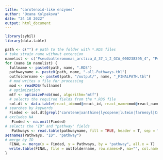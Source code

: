 ```yaml
---
title: "carotenoid-like enzymes"
author: "Oxana Kolpakova"
date: "24 10 2022"
output: html_document
---
```


```r
library(sybil)
library(data.table)
```

```r
path <- c("") # path to the folder with *.RDS files
# take strain name without extension 
namelist <- c("Pseudoalteromonas_arctica_A_37_1_2_GCA_000238395_4", "Pseudoalteromonas_distincta_2_2A_13", "Pseudoalteromonas_distincta_16_SW_7_GCA_005877035_1", "Pseudoalteromonas_distincta_ANT_505_GCA_000212655_3", "Pseudoalteromonas_distincta_ATCC700518T_GCA_000814675_1", "Pseudoalteromonas_distincta_U2A_GCA_008370225_1", "Pseudoalteromonas_elyakovii_SM1926_GCA_007786285_1", "Pseudoalteromonas_paragorgicola_KMM3548_GCA_014918315_1", "Pseudoalteromonas_sp_AC163_GCA_000497935_1", "Pseudoalteromonas_sp_AC163_GCA_000497935_1", "Pseudoalteromonas_sp_TAE79_GCA_000498015_1", "Pseudoalteromonas_sp_TAE80_GCA_000498035_1", "Pseudoalteromonas_sp_TB25_GCA_000497995_1")
for (name in namelist) {
  fullname <- paste0(path, name, ".RDS")
  pathwayname <- paste0(path, name, "-all-Pathways.tbl")
  outfoldername <- paste0(path, "/output/", name, "_FINALPATH.tbl")
  # mod writes a file for processing
  mod <- readRDS(fullname)
  # optimization
  mtf <- optimizeProb(mod, algorithm="mtf")
  # selects the required fields from the *.RDS file
  sol.dt <- data.table(react_id=mod@react_id, react_name=mod@react_name, flux=mtf@fluxdist@fluxes[1:mod@react_num], rxn=mod@react_attr$rxn, name=mod@react_attr$name, ec=mod@react_attr$ec,     qseqid=mod@react_attr$qseqid, pident=mod@react_attr$pident, evalue=mod@react_attr$evalue, bitscore=mod@react_attr$bitscore, qcovs=mod@react_attr$qcovs, pathway=mod@react_attr$pathway, status=mod@react_attr$status, pathway.status=mod@react_attr$pathway.status)
# searches by keywords
  Finded <- sol.dt[grepl("carotene|xanthine|lycopene|lutein|farnesyl|Crt|GGPP|tyrosine|phenylalanine|homogentisic|homogentisate|alginate|AlgR|xylose|xylan|xylosidase|xylanase| pectinesterase|pectin|KdgF|pectate|arylpolyene|aryl|polyene|resorcinol|APE|KS1|KS2|ketoacyl|acyl|oxoacyl", react_name)]
# excludes NA
   Finded <- na.omit(Finded)
# selects the "ID" and "pathway" fields 
   Pathways <- read.table(pathwayname, fill = TRUE, header = T, sep = "\t")
setnames(Pathways, "ID", "pathway")
# merge by ID
  FINAL <- merge(x = Finded, y = Pathways, by = "pathway", all.x = T)
  write.table(FINAL, file = outfoldername, row.names=F, na="", col.names=T, sep="\t")
}
```